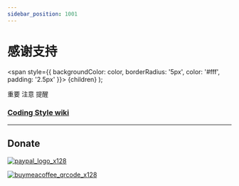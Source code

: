 ```yaml
---
sidebar_position: 1001
---
```



# 感谢支持

  <span
    style={{
      backgroundColor: color,
      borderRadius: '5px',
      color: '#fff',
      padding: '2.5px'
    }}>
    {children}
  </span>
);

<Highlight color="#ff2f00">重要</Highlight> <Highlight color="#0373fc">注意</Highlight> <Highlight color="#00d679">提醒</Highlight>

### [Coding Style wiki](https://github.com/michael811125/OxGFrame/wiki/Coding-Style)

---

## Donate

[![paypal_logo_x128](https://github.com/michael811125/OxGFrame/assets/30960759/abe46416-b347-4cce-b41a-8004cbe52a5d)](https://paypal.me/MichaelOthx?country.x=TW&locale.x=zh_TW)

[![buymeacoffee_qrcode_x128](https://github.com/michael811125/OxGFrame/assets/30960759/179d19ad-b0e9-4a41-b045-99171f0bd7bb)](https://www.buymeacoffee.com/michael8116)